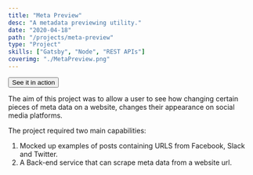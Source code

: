 ```yaml
---
title: "Meta Preview"
desc: "A metadata previewing utility."
date: "2020-04-18"
path: "/projects/meta-preview"
type: "Project"
skills: ["Gatsby", "Node", "REST APIs"]
coverimg: "./MetaPreview.png"
---
```


<div class="flex" style="justify-content: center;">
<a href="https://metapreview.app/" target="_blank"><button class="bubble-button border-radius">See it in action</button></a>
</div>


The aim of this project was to allow a user to see how changing certain pieces of meta data on a website, changes their appearance on social media platforms. 

The project required two main capabilities:
1. Mocked up examples of posts containing URLS from Facebook, Slack and Twitter.
2. A Back-end service that can scrape meta data from a website url. 

